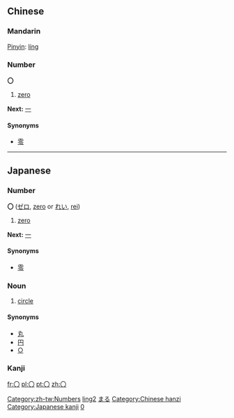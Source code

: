 == Chinese ==
===Mandarin===
[[Pinyin]]: [[líng]]

===Number===
'''〇'''
# [[zero]]

'''Next:''' [[一]]
====Synonyms====
* [[零]]

[[Category:zh-tw:Numbers]]
[[Category:zh-cn:Numbers|ling2]]

----
== Japanese ==
[[Category:Japanese language|まる]]
===Number===
'''〇''' ([[ゼロ]], [[zero]] or [[れい]], [[rei]])
# [[zero]]

'''Next:''' [[一]]
====Synonyms====
* [[零]]


===Noun===
{{ja-noun|k|hira=まる|rom=maru}}
# [[circle]]
====Synonyms====
*[[丸]]
*[[円]]
*[[○]]


===Kanji===
{{kanji| |[[まる]] ([[maru]]), [[かんじすうじゼロ]] ([[kanjisūjizero]])}}

[[Category:Chinese hanzi]]
[[Category:Japanese kanji]]
[[Category:Japanese numbers|0]]

[[fr:〇]]
[[pl:〇]]
[[pt:〇]]
[[zh:〇]]